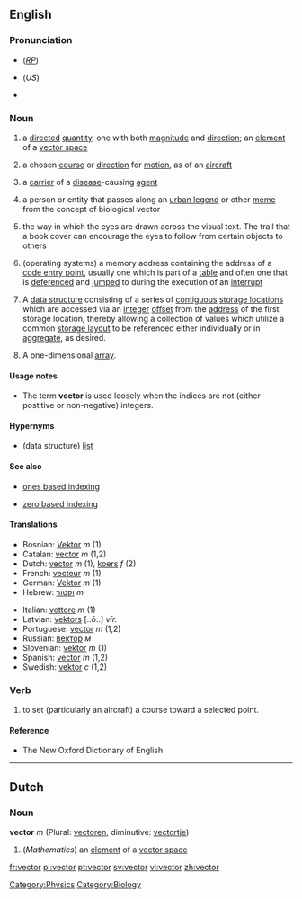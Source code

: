 ==English==

===Pronunciation===
*{{IPA|/ˈvɛktə/}} (''[[RP]]'')
*{{IPA|/ˈvɛktɚ/}} (''US'')
*{{audio|en-us-vector.ogg|Audio (US)}}

===Noun===
{{en-noun-reg}}

# {{mathematics}} a [[directed]] [[quantity]], one with both [[magnitude]] and [[direction]]; an [[element]] of a [[vector space]]
# {{cattag|aviation}} a chosen [[course]] or [[direction]] for [[motion]], as of an [[aircraft]]
# {{medicine}} a [[carrier]] of a [[disease]]-causing [[agent]]
# {{sociology}} a person or entity that passes along an [[urban legend]] or other [[meme]] from the concept of biological vector
# the way in which the eyes are drawn across the visual text. The trail that a book cover can encourage the eyes to follow from certain objects to others
# {{computing}} (operating systems) a memory address containing the address of a [[code entry point]], usually one which is part of a [[table]] and often one that is [[dereference|deferenced]] and [[jump|jumped]] to during the execution of an [[interrupt]]
# {{complang}} A [[data structure]] consisting of a series of [[contiguous]] [[storage location|storage locations]] which are accessed via an [[integer]] [[offset]] from the [[address]] of the first storage location, thereby allowing a collection of values which utilize a common [[storage layout]] to be referenced either individually or in [[aggregate]], as desired.
# {{complang}} A one-dimensional [[array]].

====Usage notes====
* {{complang}} The term '''vector''' is used loosely when the indices are not (either postitive or non-negative) integers.

====Hypernyms====

* {{complang}} (data structure) [[list]]

====See also====

* {{computing}} [[ones based indexing]]
* {{computing}} [[zero based indexing]]

====Translations====
{{rfc-trans}}
{{top}}
*Bosnian: [[Vektor]] ''m'' (1)
*Catalan: [[vector]] ''m'' (1,2)
*Dutch: [[vector]] ''m'' (1), [[koers]] ''f'' (2)
*French: [[vecteur]] ''m'' (1)
*German: [[Vektor]] ''m'' (1)
*Hebrew: [[:he:וקטור|וקטור]] ''m''
{{mid}}
*Italian: [[vettore]] ''m'' (1)
*Latvian: [[vektors]] [..ō..] ''vīr.'' 
*Portuguese: [[vector]] ''m'' (1,2)
*Russian: [[вектор]] ''м''
*Slovenian: [[vektor]] ''m'' (1)
*Spanish: [[vector]] ''m'' (1,2)
*Swedish: [[vektor]] ''c'' (1,2)
{{bottom}}

===Verb===
{{en-infl-reg-consonant|vector||}}

# to set (particularly an aircraft) a course toward a selected point.

====Reference====
*The New Oxford Dictionary of English

----

==Dutch==
===Noun===
'''vector''' ''m'' (Plural: [[vectoren]], diminutive: [[vectortje]])

#(''Mathematics'') an [[element]] of a [[vector space]]

[[Category:Physics]]
[[Category:Biology]] <!--definitions in this area need to be added yet-->

[[fr:vector]]
[[pl:vector]]
[[pt:vector]]
[[sv:vector]]
[[vi:vector]]
[[zh:vector]]